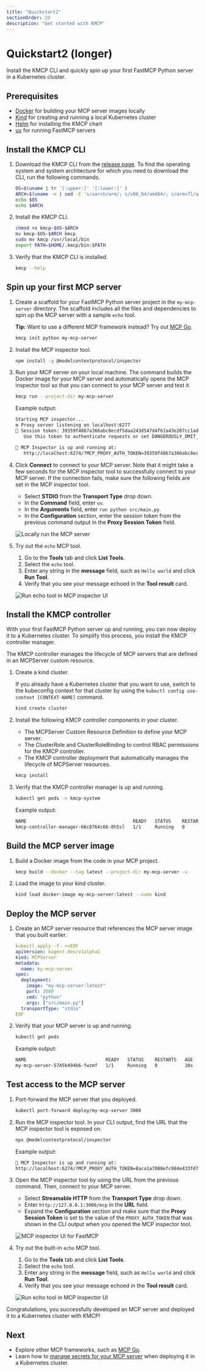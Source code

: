 ```yaml
---
title: "Quickstart2"
sectionOrder: 20
description: "Get started with KMCP"
---
```


# Quickstart2 (longer)

Install the KMCP CLI and quickly spin up your first FastMCP Python server in a Kubernetes cluster. 

## Prerequisites

- [Docker](https://docs.docker.com/desktop/) for building your MCP server images locally
- [Kind](https://kind.sigs.k8s.io) for creating and running a local Kubernetes cluster
- [Helm](https://helm.sh/docs/intro/install/) for installing the KMCP chart
- [uv](https://docs.astral.sh/uv/getting-started/installation/) for running FastMCP servers

## Install the KMCP CLI

1. Download the KMCP CLI from the [release page](https://github.com/kagent-dev/kmcp/releases). To find the operating system and system architecture for which you need to download the CLI, run the following commands. 
   ```sh
   OS=$(uname | tr '[:upper:]' '[:lower:]' )
   ARCH=$(uname -m | sed -E 's/aarch/arm/; s/x86_64/amd64/; s/armv7l/armv7/')
   echo $OS
   echo $ARCH
   ``` 

2. Install the KMCP CLI. 
   ```sh
   chmod +x kmcp-$OS-$ARCH
   mv kmcp-$OS-$ARCH kmcp
   sudo mv kmcp /usr/local/bin 
   export PATH=$HOME/.kmcp/bin:$PATH
   ```

3. Verify that the KMCP CLI is installed. 
   ```sh
   kmcp --help
   ```
 
## Spin up your first MCP server

1. Create a scaffold for your FastMCP Python server project in the `my-mcp-server` directory. The scaffold includes all the files and dependencies to spin up the MCP server with a sample `echo` tool. 

   **Tip:** Want to use a different MCP framework instead? Try out [MCP Go](/docs/kmcp/develop/mcp-go).
   
   ```sh
   kmcp init python my-mcp-server
   ```

2. Install the MCP inspector tool. 
   ```sh
   npm install -g @modelcontextprotocol/inspector
   ```

3. Run your MCP server on your local machine. The command builds the Docker image for your MCP server and automatically opens the MCP inspector tool so that you can connect to your MCP server and test it.
   ```sh
   kmcp run --project-dir my-mcp-server
   ```
   
   Example output: 
   ```sh
   Starting MCP inspector...
   ⚙️ Proxy server listening on localhost:6277
   🔑 Session token: 39359f4867a366abc8ecdf5daa243d547d4f61a43e207cc1adbdc23ae47550f8
      Use this token to authenticate requests or set DANGEROUSLY_OMIT_AUTH=true to disable auth

   🚀 MCP Inspector is up and running at:
      http://localhost:6274/?MCP_PROXY_AUTH_TOKEN=39359f4867a366abc8ecdf5daa243d547d4f61a43e207cc1adbdc23ae47550f8
   ```
   
4. Click **Connect** to connect to your MCP server. Note that it might take a few seconds for the MCP inspector tool to successfully connect to your MCP server. If the connection fails, make sure the following fields are set in the MCP inspector tool. 
   * Select **STDIO** from the **Transport Type** drop down. 
   * In the **Command** field, enter `uv`. 
   * In the **Arguments** field, enter `run python src/main.py`. 
   * In the **Configuration** section, enter the session token from the previous command output in the **Proxy Session Token** field. 
   
   ![Locally run the MCP server](/images/kmcp-local-inspector-ov.png "Locally run your MCP server with the MCP inspector tool")

5. Try out the `echo` MCP tool. 
   1. Go to the **Tools** tab and click **List Tools**. 
   2. Select the `echo` tool. 
   3. Enter any string in the **message** field, such as `Hello world` and click **Run Tool**. 
   4. Verify that you see your message echoed in the **Tool result** card. 
   
   ![Run echo tool in MCP inspector UI](/images/kmcp-local-echo-success.png "Successful run of the echo tool")
   

## Install the KMCP controller

With your first FastMCP Python server up and running, you can now deploy it to a Kubernetes cluster. To simplify this process, you install the KMCP controller manager. 

The KMCP controller manages the lifecycle of MCP servers that are defined in an MCPServer custom resource.

1. Create a kind cluster. 
   
   If you already have a Kubernetes cluster that you want to use, switch to the kubeconfig context for that cluster by using the `kubectl config use-context [CONTEXT-NAME]` command. 
   ```sh
   kind create cluster
   ```

2. Install the following KMCP controller components in your cluster. 
   * The MCPServer Custom Resource Definition to define your MCP server. 
   * The ClusterRole and ClusterRoleBinding to control RBAC permissions for the KMCP controller.
   * The KMCP controller deployment that automatically manages the lifecycle of MCPServer resources. 
   
   ```sh
   kmcp install
   ``` 
   
3. Verify that the KMCP controller manager is up and running. 
   ```sh
   kubectl get pods -n kmcp-system
   ```
   
   Example output: 
   ```sh
   NAME                                       READY   STATUS    RESTARTS   AGE
   kmcp-controller-manager-66c8764c66-8h5sl   1/1     Running   0          27h
   ```
   
## Build the MCP server image

1. Build a Docker image from the code in your MCP project.
   ```sh
   kmcp build --docker --tag latest --project-dir my-mcp-server -v
   ```

2. Load the image to your kind cluster.
   ```sh
   kind load docker-image my-mcp-server:latest --name kind
   ```

## Deploy the MCP server


1. Create an MCP server resource that references the MCP server image that you built earlier. 
   ```yaml
   kubectl apply -f- <<EOF
   apiVersion: kagent.dev/v1alpha1
   kind: MCPServer
   metadata:
     name: my-mcp-server
   spec:
     deployment:
       image: "my-mcp-server:latest"
       port: 3000
       cmd: "python"
       args: ["src/main.py"]
     transportType: "stdio"
   EOF
   ```

2. Verify that your MCP server is up and running. 
   ```sh
   kubectl get pods 
   ```
   
   Example output: 
   ```sh
   NAME                             READY   STATUS    RESTARTS   AGE
   my-mcp-server-5745b494b6-fwzmf   1/1     Running   0          10s
   ```

## Test access to the MCP server

1. Port-forward the MCP server that you deployed. 
   ```sh
   kubectl port-forward deploy/my-mcp-server 3000
   ```

2. Run the MCP inspector tool. In your CLI output, find the URL that the MCP inspector tool is exposed on. 
   ```sh
   npx @modelcontextprotocol/inspector
   ```
   
   Example output: 
   ```sh
   🚀 MCP Inspector is up and running at:
   http://localhost:6274/?MCP_PROXY_AUTH_TOKEN=8aca1a7088efc984e433fd750ed042b1881fbda3734282e3f0e524b00fc3e69f
   ```
   
3. Open the MCP inspector tool by using the URL from the previous command. Then, connect to your MCP server. 
   * Select **Streamable HTTP** from the **Transport Type** drop down. 
   * Enter `http://127.0.0.1:3000/mcp` in the **URL** field. 
   * Expand the **Configuration** section and make sure that the **Proxy Session Token** is set to the value of the `PROXY_AUTH_TOKEN` that was shown in the CLI output when you opened the MCP inspector tool. 
   
   ![MCP inspector UI for FastMCP](/images/kmcp-inspector-ov.png "Connect to FastMCP server with MCP inspector tool")


4. Try out the built-in `echo` MCP tool. 
   1. Go to the **Tools** tab and click **List Tools**. 
   2. Select the `echo` tool. 
   3. Enter any string in the **message** field, such as `Hello world` and click **Run Tool**. 
   4. Verify that you see your message echoed in the **Tool result** card. 
   
   ![Run echo tool in MCP inspector UI](/images/kmcp-inspector-echo-success.png "Successful run of the echo tool")
   
   
Congratulations, you successfully developed an MCP server and deployed it to a Kubernetes cluster with KMCP!

## Next

* Explore other MCP frameworks, such as [MCP Go](/docs/kmcp/develop/mcp-go). 
* Learn how to [manage secrets for your MCP server](/docs/kmcp/secrets) when deploying it in a Kubernetes cluster. 


